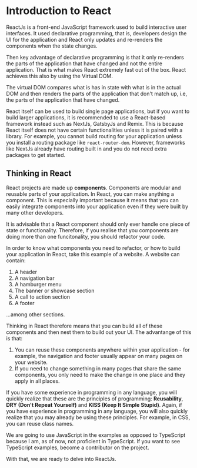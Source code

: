 
# Introduction to React

ReactJs is a front-end JavaScript framework used to build interactive user interfaces. It used declarative programming, that is, developers design the UI for the application and React only updates and re-renders the components when the state changes.

Then key advantage of declarative programming is that it only re-renders the parts of the application that have changed and not the entire application. That is what makes React extremely fast out of the box. React achieves this also by using the Virtual DOM.

The virtual DOM compares what is has in state with what is in the actual DOM and then renders the parts of the application that don't match up, i.e, the parts of the application that have changed.

React itself can be used to build single page applications, but if you want to build larger applications, it is recommended to use a React-based framework instead such as NextJs, GatsbyJs and Remix. This is because React itself does not have certain functionalities unless it is paired with a library. For example, you cannot build routing for your application unless you install a routing package like `react-router-dom`. However, frameworks like NextJs already have routing built in and you do not need extra packages to get started.

## Thinking in React

React projects are made up **components**. Components are modular and reusable parts of your application. In React, you can make anything a component. This is especially important because it means that you can easily integrate components into your application even if they were built by many other developers.

It is advisable that a React component should only ever handle one piece of state or functionality. Therefore, if you realise that you components are doing more than one funcitonality, you should refactor your code.

In order to know what components you need to refactor, or how to build your application in React, take this example of a website. A website can contain:

1. A header
2. A navigation bar
3. A hamburger menu
4. The banner or showcase section
5. A call to action section
6. A footer

...among other sections.

Thinking in React therefore means that you can build all of these components and then nest them to build out your UI. The advantange of this is that:

1. You can reuse these components anywhere within your application - for example, the navigation and footer usually appear on many pages on your website.
2. If you need to change something in many pages that share the same components, you only need to make the change in one place and they apply in all places.

If you have some experience in programming in any language, you will quickly realize that these are the principles of programming: **Reusability**, **DRY (Don't Repeat Yourself)** and **KISS (Keep It Simple Stupid)**. Again, if you have experience in programming in any language, you will also quickly realize that you may already be using these principles. For example, in CSS, you can reuse class names.

<Callout>
We are going to use JavaScript in the examples as opposed to TypeScript because I am, as of now, not proficient in TypeScript. If you want to see TypeScript examples, become a contributor on the project.
</Callout>

With that, we are ready to delve into ReactJs.